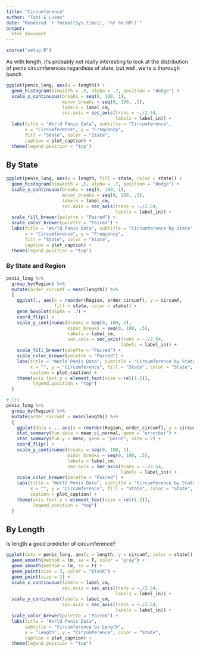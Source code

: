```yaml
---
title: "Circumference"
author: "Tobi & Lukas"
date: "Rendered `r format(Sys.time(), '%F %H:%M')`"
output:
  html_document
---
```


```r
source("setup.R")
```

As with length, it's probably not really interesting to look at the distribution of penis circumferences regardless of state, but well, we're a thorough bunch.

```r
ggplot(penis_long, aes(x = length)) +
  geom_histogram(binwidth = .5, alpha = .7, position = "dodge") +
  scale_x_continuous(breaks = seq(0, 100, 1), 
                     minor_breaks = seq(0, 100, .5),
                     labels = label_cm,
                     sec.axis = sec_axis(trans = ~./2.54, 
                                         labels = label_in)) +
  labs(title = "World Penis Data", subtitle = "Circumference",
       x = "Circumference", y = "Frequency", 
       fill = "State", color = "State",
       caption = plot_caption) +
  theme(legend.position = "top")
```


## By State

```r
ggplot(penis_long, aes(x = length, fill = state, color = state)) +
  geom_histogram(binwidth = .5, alpha = .7, position = "dodge") +
  scale_x_continuous(breaks = seq(0, 100, 1), 
                     minor_breaks = seq(0, 100, .5),
                     labels = label_cm,
                     sec.axis = sec_axis(trans = ~./2.54, 
                                         labels = label_in)) +
  scale_fill_brewer(palette = "Paired") +
  scale_color_brewer(palette = "Paired") +
  labs(title = "World Penis Data", subtitle = "Circumference by State",
       x = "Circumference", y = "Frequency", 
       fill = "State", color = "State",
       caption = plot_caption) +
  theme(legend.position = "top")
```

### By State and Region

```r
penis_long %>%
  group_by(Region) %>%
  mutate(order_circumf = mean(length)) %>%
  {
    ggplot(., aes(x = reorder(Region, order_circumf), y = circumf, 
                  fill = state, color = state)) +
    geom_boxplot(alpha = .7) +
    coord_flip() +
    scale_y_continuous(breaks = seq(0, 100, 2), 
                       minor_breaks = seq(0, 100, .5),
                       labels = label_cm,
                       sec.axis = sec_axis(trans = ~./2.54, 
                                           labels = label_in)) +
    scale_fill_brewer(palette = "Paired") +
    scale_color_brewer(palette = "Paired") +
    labs(title = "World Penis Data", subtitle = "Circumference by State",
         x = "", y = "Circumference", fill = "State", color = "State",
         caption = plot_caption) +
    theme(axis.text.y = element_text(size = rel(1.2)),
          legend.position = "top")
  }

# CIs
penis_long %>%
  group_by(Region) %>%
  mutate(order_circumf = mean(length)) %>%
  {
    ggplot(data = ., aes(x = reorder(Region, order_circumf), y = circumf, color = state)) +
    stat_summary(fun.data = mean_cl_normal, geom = "errorbar") +
    stat_summary(fun.y = mean, geom = "point", size = 2) +
    coord_flip() +
    scale_y_continuous(breaks = seq(0, 100, 1), 
                       minor_breaks = seq(0, 100, .5),
                       labels = label_cm,
                       sec.axis = sec_axis(trans = ~./2.54, 
                                           labels = label_in)) +
    scale_color_brewer(palette = "Paired") +
    labs(title = "World Penis Data", subtitle = "Circumference by State",
         x = "", y = "Circumference", fill = "State", color = "State",
         caption = plot_caption) +
    theme(axis.text.y = element_text(size = rel(1.2)),
          legend.position = "top")
  }
```

## By Length

Is length a good predictor of circumference?

```r
ggplot(data = penis_long, aes(x = length, y = circumf, color = state)) +
  geom_smooth(method = lm, se = F, color = "gray") +
  geom_smooth(method = lm, se = F) +
  geom_point(size = 3, color = "black") +
  geom_point(size = 2) +
  scale_x_continuous(labels = label_cm,
                     sec.axis = sec_axis(trans = ~./2.54, 
                                         labels = label_in)) +
  scale_y_continuous(labels = label_cm,
                     sec.axis = sec_axis(trans = ~./2.54, 
                                         labels = label_in)) +
  scale_color_brewer(palette = "Paired") +
  labs(title = "World Penis Data",
       subtitle = "Circumference by Length",
       x = "Length", y = "Circumference", color = "State",
       caption = plot_caption) +
  theme(legend.position = "top")
```

